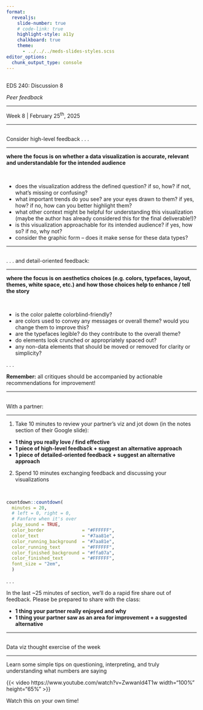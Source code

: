```yaml
---
format: 
  revealjs:
    slide-number: true
    # code-link: true
    highlight-style: a11y
    chalkboard: true
    theme: 
      - ../../../meds-slides-styles.scss
editor_options: 
  chunk_output_type: console
---
```


## {#title-slide data-menu-title="Title Slide" background="#047C91"} 

[EDS 240: Discussion 8]{.custom-title}

[*Peer feedback*]{.custom-subtitle}

<hr class="hr-dark-blue">

[Week 8 | February 25^th^, 2025]{.custom-subtitle3}

---

## {#high-level-feedback data-menu-title="High-level feedback"}

[Consider high-level feedback . . .]{.slide-title}

<hr>

::: {.center-text .body-text-m}
**where the focus is on whether a data visualization is accurate, relevant and understandable for the intended audience**
:::

<br>

  - does the visualization address the defined question? if so, how? if not, what's missing or confusing?
  - what important trends do you see? are your eyes drawn to them? if yes, how? if no, how can you better highlight them?
  - what other context might be helpful for understanding this visualization (maybe the author has already considered this for the final deliverable!)? 
  - is this visualization approachable for its intended audience? if yes, how so? if no, why not?
  - consider the graphic form -- does it make sense for these data types?
  
---

## {#detail-oriented-feedback data-menu-title="Detail-oriented feedback"}

[. . . and detail-oriented feedback:]{.slide-title}

<hr>

::: {.center-text .body-text-m}
**where the focus is on aesthetics choices (e.g. colors, typefaces, layout, themes, white space, etc.) and how those choices help to enhance / tell the story**
:::

<br>

  - is the color palette colorblind-friendly?
  - are colors used to convey any messages or overall theme? would you change them to improve this?
  - are the typefaces legible? do they contribute to the overall theme?
  - do elements look crunched or appropriately spaced out?
  - any non-data elements that should be moved or removed for clarity or simplicity?

. . . 

::: {.center-text .body-text-m}
**Remember:** all critiques should be accompanied by actionable recommendations for improvement!
:::

---

## {#exercise data-menu-title="Exercise"}

[With a partner:]{.slide-title}

<hr>

1. Take 10 minutes to review your partner's viz and jot down (in the notes section of their Google slide):
  - **1 thing you really love / find effective**
  - **1 piece of high-level feedback + suggest an alternative approach**
  - **1 piece of detailed-oriented feedback + suggest an alternative approach**
2. Spend 10 minutes exchanging feedback and discussing your visualizations

<br>

```r
countdown::countdown(
  minutes = 20,
  # left = 0, right = 0,
  # Fanfare when it's over
  play_sound = TRUE,
  color_border              = "#FFFFFF",
  color_text                = "#7aa81e",
  color_running_background  = "#7aa81e",
  color_running_text        = "#FFFFFF",
  color_finished_background = "#ffa07a",
  color_finished_text       = "#FFFFFF",
  font_size = "2em",
  )
```

. . .

[In the last ~25 minutes of section, we'll do a rapid fire share out of feedback. Please be prepared to share with the class:]{.body-text-m}

- **1 thing your partner really enjoyed and why**
- **1 thing your partner saw as an area for improvement + a suggested alternative**

---

## {#questions-stats data-menu-title="Questioning stats"}

[Data viz thought exercise of the week]{.slide-title}

<hr>

::: {.center-text .body-text-m}
Learn some simple tips on questioning, interpreting, and truly understanding what numbers are saying
:::

{{< video https://www.youtube.com/watch?v=Zwwanld4T1w width="100%" height="65%" >}}

::: {.footer}
Watch this on your own time!
:::

